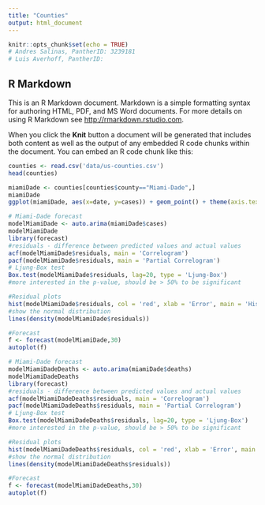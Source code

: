 ```yaml
---
title: "Counties"
output: html_document
---
```


```r
knitr::opts_chunk$set(echo = TRUE)
# Andres Salinas, PantherID: 3239181
# Luis Averhoff, PantherID: 
```

## R Markdown

This is an R Markdown document. Markdown is a simple formatting syntax for authoring HTML, PDF, and MS Word documents. For more details on using R Markdown see <http://rmarkdown.rstudio.com>.

When you click the **Knit** button a document will be generated that includes both content as well as the output of any embedded R code chunks within the document. You can embed an R code chunk like this:
```r
counties <- read.csv('data/us-counties.csv')
head(counties)
```

```r
miamiDade <- counties[counties$county=="Miami-Dade",]
miamiDade
ggplot(miamiDade, aes(x=date, y=cases)) + geom_point() + theme(axis.text.x = element_text(angle=45, hjust=1, vjust=1))
```

```r
# Miami-Dade forecast
modelMiamiDade <- auto.arima(miamiDade$cases)
modelMiamiDade
library(forecast)
#residuals - difference between predicted values and actual values
acf(modelMiamiDade$residuals, main = 'Correlogram')
pacf(modelMiamiDade$residuals, main = 'Partial Correlogram')
# Ljung-Box test
Box.test(modelMiamiDade$residuals, lag=20, type = 'Ljung-Box')
#more interested in the p-value, should be > 50% to be significant

#Residual plots
hist(modelMiamiDade$residuals, col = 'red', xlab = 'Error', main = 'Histogram of Residuals', freq = FALSE)
#show the normal distribution
lines(density(modelMiamiDade$residuals))

#Forecast
f <- forecast(modelMiamiDade,30)
autoplot(f)
```

```r
# Miami-Dade forecast
modelMiamiDadeDeaths <- auto.arima(miamiDade$deaths)
modelMiamiDadeDeaths
library(forecast)
#residuals - difference between predicted values and actual values
acf(modelMiamiDadeDeaths$residuals, main = 'Correlogram')
pacf(modelMiamiDadeDeaths$residuals, main = 'Partial Correlogram')
# Ljung-Box test
Box.test(modelMiamiDadeDeaths$residuals, lag=20, type = 'Ljung-Box')
#more interested in the p-value, should be > 50% to be significant

#Residual plots
hist(modelMiamiDadeDeaths$residuals, col = 'red', xlab = 'Error', main = 'Histogram of Residuals', freq = FALSE)
#show the normal distribution
lines(density(modelMiamiDadeDeaths$residuals))

#Forecast
f <- forecast(modelMiamiDadeDeaths,30)
autoplot(f)
```

